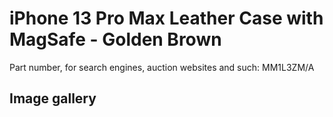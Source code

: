 
# iPhone 13 Pro Max Leather Case with MagSafe - Golden Brown

Part number, for search engines, auction websites and such: MM1L3ZM/A

## Image gallery

<div style={{ width: "768px" }}>
  <GalleryComponent
    images={[
      {
        original: "/everysource/MM1L3.webp",
        thumbnail: "/everypreview/MM1L3.webp",
      },
      {
        original: "/everysource/MM1L3_AV1.webp",
        thumbnail: "/everypreview/MM1L3_AV1.webp",
      },
      {
        original: "/everysource/MM1L3_AV2.webp",
        thumbnail: "/everypreview/MM1L3_AV2.webp",
      },
      {
        original: "/everysource/MM1L3_AV3.webp",
        thumbnail: "/everypreview/MM1L3_AV3.webp",
      },
      {
        original: "/everysource/MM1L3_AV4.webp",
        thumbnail: "/everypreview/MM1L3_AV4.webp",
      }
    ]}
  />
</div>
